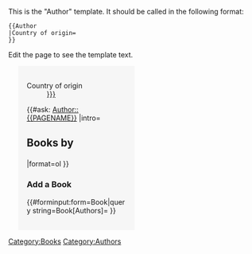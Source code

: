 <noinclude>
This is the "Author" template.
It should be called in the following format:
<pre>
{{Author
|Country of origin=
}}
</pre>
Edit the page to see the template text.
</noinclude><includeonly><div class="float-right" style="width: 35%; min-width: 200px; margin-left: 20px; border: 2px solid #f6f6f6; padding: 15px; background-color: #f6f6f6;">
;Country of origin
:[[Country::{{{Country of origin|}}}]]
{{#ask:
[[Category:Books]]
[[Author::{{PAGENAME}}]]
|intro=<h2>Books by {{PAGENAME}}</h2>
|format=ol
}}
=== Add a Book ===
{{#forminput:form=Book|query string=Book[Authors]={{PAGENAME}} }}
</div>
[[Category:Authors]]
</includeonly>

